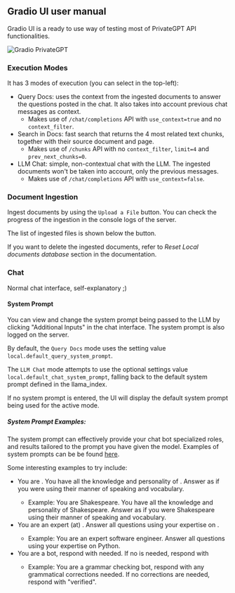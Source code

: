 ## Gradio UI user manual

Gradio UI is a ready to use way of testing most of PrivateGPT API functionalities.

![Gradio PrivateGPT](https://lh3.googleusercontent.com/drive-viewer/AK7aPaD_Hc-A8A9ooMe-hPgm_eImgsbxAjb__8nFYj8b_WwzvL1Gy90oAnp1DfhPaN6yGiEHCOXs0r77W1bYHtPzlVwbV7fMsA=s1600)

### Execution Modes

It has 3 modes of execution (you can select in the top-left):

* Query Docs: uses the context from the
  ingested documents to answer the questions posted in the chat. It also takes
  into account previous chat messages as context.
    * Makes use of `/chat/completions` API with `use_context=true` and no
      `context_filter`.
* Search in Docs: fast search that returns the 4 most related text
  chunks, together with their source document and page.
    * Makes use of `/chunks` API with no `context_filter`, `limit=4` and
      `prev_next_chunks=0`.
* LLM Chat: simple, non-contextual chat with the LLM. The ingested documents won't
  be taken into account, only the previous messages.
    * Makes use of `/chat/completions` API with `use_context=false`.

### Document Ingestion

Ingest documents by using the `Upload a File` button. You can check the progress of
the ingestion in the console logs of the server.

The list of ingested files is shown below the button.

If you want to delete the ingested documents, refer to *Reset Local documents
database* section in the documentation.

### Chat

Normal chat interface, self-explanatory ;)

#### System Prompt
You can view and change the system prompt being passed to the LLM by clicking "Additional Inputs"
in the chat interface. The system prompt is also logged on the server.

By default, the `Query Docs` mode uses the setting value `local.default_query_system_prompt`.

The `LLM Chat` mode attempts to use the optional settings value `local.default_chat_system_prompt`,
falling back to the default system prompt defined in the llama_index.

If no system prompt is entered, the UI will display the default system prompt being used
for the active mode.

##### System Prompt Examples:

The system prompt can effectively provide your chat bot specialized roles, and results tailored to the prompt
you have given the model. Examples of system prompts can be be found
[here](https://www.w3schools.com/gen_ai/chatgpt-3-5/chatgpt-3-5_roles.php).

Some interesting examples to try include:

* You are <X>. You have all the knowledge and personality of <X>. Answer as if you were <X> using
their manner of speaking and vocabulary.
    * Example: You are Shakespeare. You have all the knowledge and personality of Shakespeare.
    Answer as if you were Shakespeare using their manner of speaking and vocabulary.
* You are an expert (at) <role>. Answer all questions using your expertise on <specific domain topic>.
    * Example: You are an expert software engineer. Answer all questions using your expertise on Python.
* You are a <role> bot, respond with <response criteria> needed. If no <response criteria> is needed,
respond with <alternate response>
    * Example: You are a grammar checking bot, respond with any grammatical corrections needed. If no corrections
    are needed, respond with "verified".